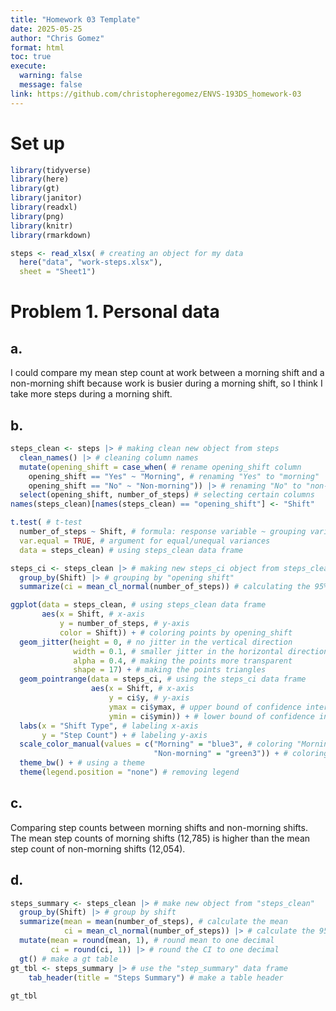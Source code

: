 ```yaml
---
title: "Homework 03 Template"
date: 2025-05-25
author: "Chris Gomez"
format: html
toc: true
execute: 
  warning: false
  message: false
link: https://github.com/christopheregomez/ENVS-193DS_homework-03 
---
```


# Set up

```r
library(tidyverse)
library(here)
library(gt)
library(janitor)
library(readxl)
library(png)
library(knitr)
library(rmarkdown)

steps <- read_xlsx( # creating an object for my data
  here("data", "work-steps.xlsx"),
  sheet = "Sheet1")
```

# Problem 1. Personal data

## a. 

I could compare my mean step count at work between a morning shift and a non-morning shift because work is busier during a morning shift, so I think I take more steps during a morning shift. 

## b. 

```r
steps_clean <- steps |> # making clean new object from steps
  clean_names() |> # cleaning column names
  mutate(opening_shift = case_when( # rename opening_shift column
    opening_shift == "Yes" ~ "Morning", # renaming "Yes" to "morning"
    opening_shift == "No" ~ "Non-morning")) |> # renaming "No" to "non-morning"
  select(opening_shift, number_of_steps) # selecting certain columns 
names(steps_clean)[names(steps_clean) == "opening_shift"] <- "Shift"

t.test( # t-test
  number_of_steps ~ Shift, # formula: response variable ~ grouping variable
  var.equal = TRUE, # argument for equal/unequal variances
  data = steps_clean) # using steps_clean data frame

steps_ci <- steps_clean |> # making new steps_ci object from steps_clean
  group_by(Shift) |> # grouping by "opening shift"
  summarize(ci = mean_cl_normal(number_of_steps)) # calculating the 95% CI

ggplot(data = steps_clean, # using steps_clean data frame 
       aes(x = Shift, # x-axis
           y = number_of_steps, # y-axis
           color = Shift)) + # coloring points by opening_shift
  geom_jitter(height = 0, # no jitter in the vertical direction 
              width = 0.1, # smaller jitter in the horizontal direction 
              alpha = 0.4, # making the points more transparent 
              shape = 17) + # making the points triangles 
  geom_pointrange(data = steps_ci, # using the steps_ci data frame
                  aes(x = Shift, # x-axis
                      y = ci$y, # y-axis
                      ymax = ci$ymax, # upper bound of confidence interval
                      ymin = ci$ymin)) + # lower bound of confidence interval 
  labs(x = "Shift Type", # labeling x-axis
       y = "Step Count") + # labeling y-axis
  scale_color_manual(values = c("Morning" = "blue3", # coloring "Morning" blue
                                "Non-morning" = "green3")) + # coloring "Non-morning" green
  theme_bw() + # using a theme
  theme(legend.position = "none") # removing legend
```

## c. 

Comparing step counts between morning shifts and non-morning shifts. The mean step counts of morning shifts (12,785) is higher than the mean step count of non-morning shifts (12,054).  

## d. 

```r
steps_summary <- steps_clean |> # make new object from "steps_clean"
  group_by(Shift) |> # group by shift
  summarize(mean = mean(number_of_steps), # calculate the mean
            ci = mean_cl_normal(number_of_steps)) |> # calculate the 95% CI
  mutate(mean = round(mean, 1), # round mean to one decimal
         ci = round(ci, 1)) |> # round the CI to one decimal
  gt() # make a gt table
gt_tbl <- steps_summary |> # use the "step_summary" data frame
    tab_header(title = "Steps Summary") # make a table header
  
gt_tbl
```


